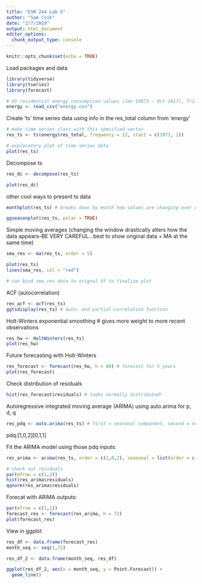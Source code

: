 ```yaml
---
title: "ESM 244 Lab 5"
author: "Sam Csik"
date: "2/7/2019"
output: html_document
editor_options: 
  chunk_output_type: console
---
```


```r
knitr::opts_chunk$set(echo = TRUE)
```

Load packages and data
```r
library(tidyverse)
library(tseries)
library(forecast)

# US residential energy consumption values (Jan 19873 - Oct 2017), Trillion BTU (US Energy Information Administration)
energy <- read_csv("energy.csv")
```

Create 'ts' time series data using info in the res_total column from 'energy'
```r
# make time series class with this specified vector 
res_ts <- ts(energy$res_total, frequency = 12, start = c(1973, 1))

# exploratory plot of time series data
plot(res_ts)
```

Decompose ts
```r
res_dc <- decompose(res_ts)

plot(res_dc)
```

other cool ways to present ts data
```r
monthplot(res_ts) # breaks down by month how values are changing over all of the years that it's been recorded, plus the mean value
```

```r
ggseasonplot(res_ts, polar = TRUE)
```

Simple moving averages (changing the window drastically alters how the data appears--BE VERY CAREFUL...best to show original data + MA at the same time)
```r
sma_res <- ma(res_ts, order = 5)

plot(res_ts)
lines(sma_res, col = "red")

# can bind sma_res data to orignal df to finalize plot
```

ACF (autocorrelation)
```r
res_acf <- acf(res_ts)
ggtsdisplay(res_ts) # auto- and partial-correlation function
```

Holt-Winters exponential smoothing # gives more weight to more recent observations
```r
res_hw <- HoltWinters(res_ts)
plot(res_hw)
```

Future forecasting with Holt-Winters
```r
res_forecast <- forecast(res_hw, h = 60) # forecast for 5 years
plot(res_forecast)
```

Check distribution of residuals
```r
hist(res_forecast$residuals) # looks normally distributed!
```

Autoregressive integrated moving average (ARIMA) using auto.arima for p, d, q
```r
res_pdq <- auto.arima(res_ts) # first = seasonal component, second = nonseasonal component
```

pdq:[1,0,2][0,1,1]

Fit the ARIMA model using those pdq inputs:
```r
res_arima <- arima(res_ts, order = c(1,0,2), seasonal = list(order = c(0,1,1)))

# check out residuals
par(mfrow = c(1,2))
hist(res_arima$residuals)
qqnorm(res_arima$residuals)
```

Forecat with ARIMA outputs:
```r
par(mfrow = c(1,1))
forecast_res <- forecast(res_arima, h = 72)
plot(forecast_res)
```

View in ggplot
```r
res_df <- data.frame(forecast_res)
month_seq <- seq(1,72)

res_df_2 <- data.frame(month_seq, res_df)

ggplot(res_df_2, aes(x = month_seq, y = Point.Forecast)) +
  geom_line()
```

